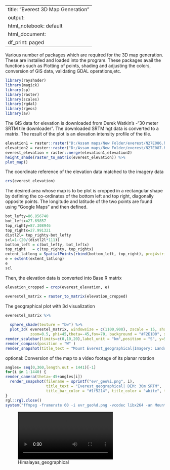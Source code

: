 
---
title: "Everest 3D Map Generation"
output:
  html_notebook: default
  html_document:
    df_print: paged
---


Various number of packages which are required for the 3D map generation. These are installed and loaded into the program. These packages avail the functions such as Plotting of points, shading and adjusting the colors, conversion of GIS data, validating GDAL operations,etc. 
```{r}
library(rayshader)
library(magick)
library(sp)
library(raster)
library(scales)
library(rgdal)
library(rgeos)
library(av)
```
The GIS data for elevation is downloaded from Derek Watkin's -"30 meter SRTM tile downloader". The downloaded SRTM hgt data is converted to a matrix. The result of the plot is an elevation intensity profile of the tile.
```{r fig1, fig.height = 15, fig.width = 10, align= "center"}
elevation1 = raster::raster("D:/Assam maps/New Folder/everest/N27E086.hgt")
elevation2 = raster::raster("D:/Assam maps/New Folder/everest/N27E087.hgt")
everest_elevation = raster::merge(elevation1,elevation2)
height_shade(raster_to_matrix(everest_elevation)) %>%
plot_map()

```
The coordinate reference of the elevation data matched to the imagery data
```{r}

crs(everest_elevation)
```

The desired area whose map is to be plot is cropped in a rectangular shape by defining the co-ordinates of the bottom left and top right, diagonally opposite points. The longitude and latitude of the two points are found using "Google Maps" and then defined.
```{r}
bot_lefty=86.856740
bot_leftx=27.69857
top_righty=87.308946
top_rightx=27.991321
distl2l= top_righty-bot_lefty  
scl=1-(20/(distl2l*111))
bottom_left = c(bot_lefty, bot_leftx)
top_right   = c(top_righty, top_rightx)
extent_latlong = SpatialPoints(rbind(bottom_left, top_right), proj4string=sp::CRS("+proj=longlat +ellps=WGS84 +datum=WGS84"))
e = extent(extent_latlong)
e
scl
```
Then, the elevation data is converted into Base R matrix
```{r fig4, fig.height = 15, fig.width = 10, align= "center"}
elevation_cropped = crop(everest_elevation, e)

everestel_matrix = raster_to_matrix(elevation_cropped)

```

The geographical plot with 3d visualization
```{r fig7, fig.height = 12, fig.width = 9, align= "center"}
everestel_matrix %>%
 
  sphere_shade(texture = "bw") %>%
  plot_3d( everestel_matrix, windowsize = c(1100,900), zscale = 15, shadowdepth = -15,
           zoom=0.5, phi=45,theta=-45,fov=70, background = "#F2E1D0", shadowcolor = "#523E2B")
render_scalebar(limits=c(0,10,20),label_unit = "km",position = "S", y=50,scale_length = c(scl,1))
render_compass(position = "W" )
render_snapshot(title_text = "Mount Everest_geographical|Imagery: Landsat 8 | DEM: 30m SRTM",title_bar_color = "#1f5214", title_color = "white", title_bar_alpha = 1)
```
optional: Conversion of the map to a video footage of its planar rotation
```{r}
angles= seq(0,360,length.out = 1441)[-1]
for(i in 1:1440) {
render_camera(theta=-45+angles[i])
  render_snapshot(filename = sprintf("evr_geo%i.png", i), 
                  title_text = "Everest_geographical| DEM: 30m SRTM",
                  title_bar_color = "#1f5214", title_color = "white", title_bar_alpha = 1)
}
rgl::rgl.close()
system("ffmpeg -framerate 60 -i evr_geo%d.png -vcodec libx264 -an Mount_Everest_geographical_1.mp4 ")
```
![Himalayas_geographical](C:/Users/asus/Documents/Mount_Everest_geographical_1.mp4)